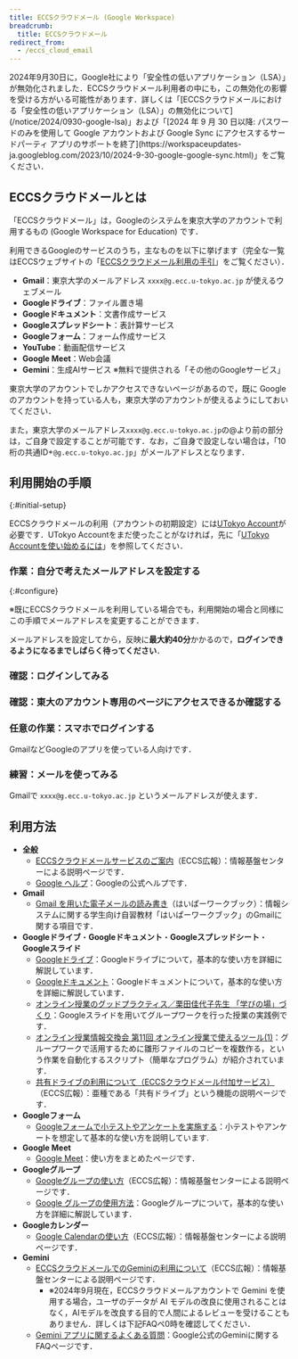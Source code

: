 ```yaml
---
title: ECCSクラウドメール (Google Workspace)
breadcrumb:
  title: ECCSクラウドメール
redirect_from:
  - /eccs_cloud_email
---
```



<WwweccEol systemName="ECCSクラウドメール（Google Workspace）"/>

<div class="box">
2024年9月30日に，Google社により「安全性の低いアプリケーション（LSA）」が無効化されました．ECCSクラウドメール利用者の中にも，この無効化の影響を受ける方がいる可能性があります．詳しくは「[ECCSクラウドメールにおける「安全性の低いアプリケーション（LSA）」の無効化について](/notice/2024/0930-google-lsa)」および「[2024 年 9 月 30 日以降: パスワードのみを使用して Google アカウントおよび Google Sync にアクセスするサードパーティ アプリのサポートを終了](https://workspaceupdates-ja.googleblog.com/2023/10/2024-9-30-google-google-sync.html)」をご覧ください．
</div>

## ECCSクラウドメールとは

「ECCSクラウドメール」は，Googleのシステムを東京大学のアカウントで利用するもの (Google Workspace for Education) です．

利用できるGoogleのサービスのうち，主なものを以下に挙げます（完全な一覧はECCSウェブサイトの「[ECCSクラウドメール利用の手引](https://www.ecc.u-tokyo.ac.jp/announcement/2017/04/26_2495.html)」をご覧ください）．

- **Gmail**：東京大学のメールアドレス `xxxx@g.ecc.u-tokyo.ac.jp` が使えるウェブメール
- **Googleドライブ**：ファイル置き場
- **Googleドキュメント**：文書作成サービス
- **Googleスプレッドシート**：表計算サービス
- **Googleフォーム**：フォーム作成サービス
- **YouTube**：動画配信サービス
- **Google Meet**：Web会議
- **Gemini**：生成AIサービス ※無料で提供される「その他のGoogleサービス」

東京大学のアカウントでしかアクセスできないページがあるので，既に Google のアカウントを持っている人も，東京大学のアカウントが使えるようにしておいてください．

また，東京大学のメールアドレス`xxxx@g.ecc.u-tokyo.ac.jp`の@より前の部分は，ご自身で設定することが可能です．なお，ご自身で設定しない場合は，「10桁の共通ID+`@g.ecc.u-tokyo.ac.jp`」がメールアドレスとなります．

## 利用開始の手順
{:#initial-setup}

ECCSクラウドメールの利用（アカウントの初期設定）には[UTokyo Account](/utokyo_account/)が必要です．UTokyo Accountをまだ使ったことがなければ，先に「[UTokyo Accountを使い始めるには](/utokyo_account/#procedures)」を参照してください．

### 作業：自分で考えたメールアドレスを設定する
{:#configure}

※既にECCSクラウドメールを利用している場合でも，利用開始の場合と同様にこの手順でメールアドレスを変更することができます．

<ECCSCloudEmailConfigure img />

メールアドレスを設定してから，反映に**最大約40分**かかるので，**ログインできるようになるまでしばらく待ってください**．

### 確認：ログインしてみる

<ECCSCloudEmailLogin inlineHelp />

### 確認：東大のアカウント専用のページにアクセスできるか確認する

<ECCSCloudEmailAccess />

### 任意の作業：スマホでログインする

GmailなどGoogleのアプリを使っている人向けです．

<ECCSCloudEmailLoginSp />

### 練習：メールを使ってみる

Gmailで `xxxx@g.ecc.u-tokyo.ac.jp` というメールアドレスが使えます．

<ECCSCloudEmailUseMail />

## 利用方法

- **全般**
    - [ECCSクラウドメールサービスのご案内](https://www.ecc.u-tokyo.ac.jp/announcement/2016/02/08_2116.html)（ECCS広報）：情報基盤センターによる説明ページです．
    - [Google ヘルプ](https://support.google.com/)：Googleの公式ヘルプです．
- **Gmail**
    - [Gmail を用いた電子メールの読み書き](https://hwb.ecc.u-tokyo.ac.jp/wp/literacy/email/gmail/)（はいぱーワークブック）：情報システムに関する学生向け自習教材「はいぱーワークブック」のGmailに関する項目です．
- **Googleドライブ**・**Googleドキュメント**・**Googleスプレッドシート**・**Googleスライド**
    - [Googleドライブ](drive/)：Googleドライブについて，基本的な使い方を詳細に解説しています．
    - [Googleドキュメント](document/)：Googleドキュメントについて，基本的な使い方を詳細に解説しています．
    - [オンライン授業のグッドプラクティス／栗田佳代子先生 「学びの場」づくり](/good-practice/interview/kurita)：Googleスライドを用いてグループワークを行った授業の実践例です．
    - [オンライン授業情報交換会 第11回 オンライン授業で使えるツール(1)](/events/luncheon/2020-06-24/)：グループワークで活用するために雛形ファイルのコピーを複数作る，という作業を自動化するスクリプト（簡単なプログラム）が紹介されています．
    - [共有ドライブの利用について（ECCSクラウドメール付加サービス）](https://www.ecc.u-tokyo.ac.jp/announcement/2018/04/23_2794.html)（ECCS広報）：亜種である「共有ドライブ」という機能の説明ページです．
- **Googleフォーム**
    - [Googleフォームで小テストやアンケートを実施する](/articles/google-form/)：小テストやアンケートを想定して基本的な使い方を説明しています.
- **Google Meet**
    - [Google Meet](/meet/)：使い方をまとめたページです．
- **Googleグループ**
    - [Googleグループの使い方](https://www.ecc.u-tokyo.ac.jp/announcement/2017/04/27_2504.html)（ECCS広報）：情報基盤センターによる説明ページです．
    - [Google グループの使用方法](/articles/google-groups/)：Googleグループについて，基本的な使い方を詳細に解説しています．
- **Googleカレンダー**
    - [Google Calendarの使い方](https://www.ecc.u-tokyo.ac.jp/announcement/2017/04/27_2505.html)（ECCS広報）：情報基盤センターによる説明ページです．
- **Gemini**
    - [ECCSクラウドメールでのGeminiの利用について](https://www.ecc.u-tokyo.ac.jp/announcement/2024/06/04_3635.html)（ECCS広報）：情報基盤センターによる説明ページです．
        - ※2024年9月現在，ECCSクラウドメールアカウントで Gemini を使用する場合，ユーザのデータが AI モデルの改良に使用されることはなく，AIモデルを改良する目的で人間によるレビューを受けることもありません．詳しくは下記FAQペ0時を確認してください．
    - [Gemini アプリに関するよくある質問](https://gemini.google.com/faq)：Google公式のGeminiに関するFAQページです．
